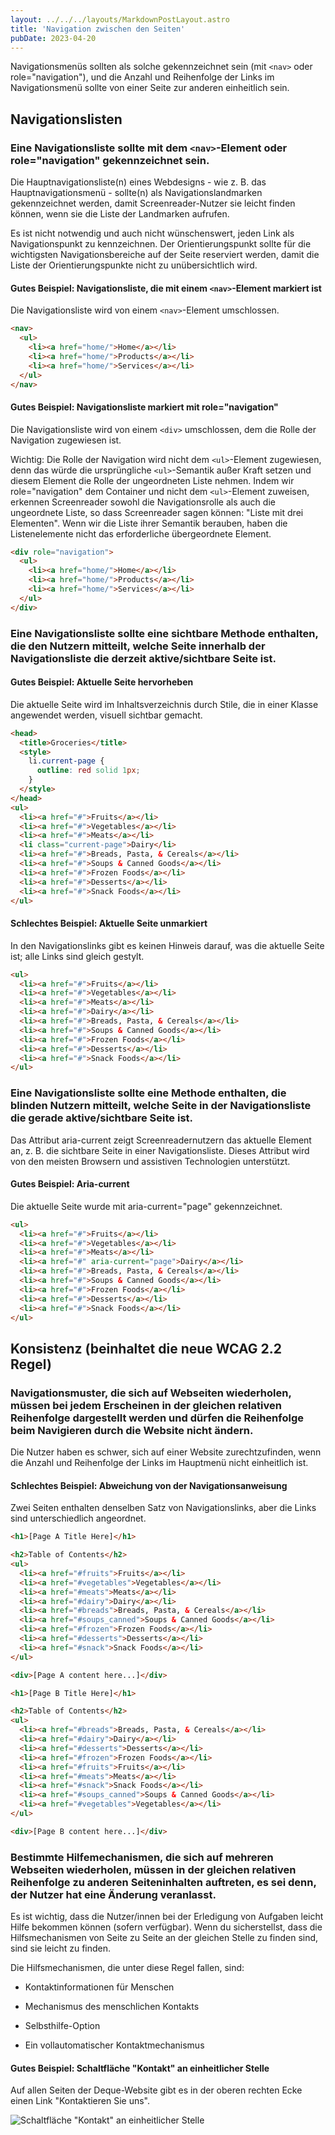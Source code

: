 ```yaml
---
layout: ../../../layouts/MarkdownPostLayout.astro
title: 'Navigation zwischen den Seiten'
pubDate: 2023-04-20
---
```


Navigationsmenüs sollten als solche gekennzeichnet sein (mit `<nav>` oder role="navigation"), und die Anzahl und Reihenfolge der
Links im Navigationsmenü sollte von einer Seite zur anderen einheitlich sein.

## Navigationslisten

### Eine Navigationsliste sollte mit dem `<nav>`-Element oder role="navigation" gekennzeichnet sein.

Die Hauptnavigationsliste(n) eines Webdesigns - wie z. B. das Hauptnavigationsmenü - sollte(n) als Navigationslandmarken
gekennzeichnet werden, damit Screenreader-Nutzer sie leicht finden können, wenn sie die Liste der Landmarken aufrufen.

Es ist nicht notwendig und auch nicht wünschenswert, jeden Link als Navigationspunkt zu kennzeichnen. Der Orientierungspunkt sollte
für die wichtigsten Navigationsbereiche auf der Seite reserviert werden, damit die Liste der Orientierungspunkte nicht zu
unübersichtlich wird.

#### Gutes Beispiel: Navigationsliste, die mit einem `<nav>`-Element markiert ist

Die Navigationsliste wird von einem `<nav>`-Element umschlossen.

```html
<nav>
  <ul>
    <li><a href="home/">Home</a></li>
    <li><a href="home/">Products</a></li>
    <li><a href="home/">Services</a></li>
  </ul>
</nav>
```

#### Gutes Beispiel: Navigationsliste markiert mit role="navigation"

Die Navigationsliste wird von einem `<div>` umschlossen, dem die Rolle der Navigation zugewiesen ist.

Wichtig: Die Rolle der Navigation wird nicht dem `<ul>`-Element zugewiesen, denn das würde die ursprüngliche `<ul>`-Semantik außer
Kraft setzen und diesem Element die Rolle der ungeordneten Liste nehmen. Indem wir role="navigation" dem Container und nicht dem
`<ul>`-Element zuweisen, erkennen Screenreader sowohl die Navigationsrolle als auch die ungeordnete Liste, so dass Screenreader
sagen können: "Liste mit drei Elementen". Wenn wir die Liste ihrer Semantik berauben, haben die Listenelemente nicht das erforderliche
übergeordnete Element.

```html
<div role="navigation">
  <ul>
    <li><a href="home/">Home</a></li>
    <li><a href="home/">Products</a></li>
    <li><a href="home/">Services</a></li>
  </ul>
</div>
```

### Eine Navigationsliste sollte eine sichtbare Methode enthalten, die den Nutzern mitteilt, welche Seite innerhalb der Navigationsliste die derzeit aktive/sichtbare Seite ist.

#### Gutes Beispiel: Aktuelle Seite hervorheben

Die aktuelle Seite wird im Inhaltsverzeichnis durch Stile, die in einer Klasse angewendet werden, visuell sichtbar gemacht.

```html
<head>
  <title>Groceries</title>
  <style>
    li.current-page {
      outline: red solid 1px;
    }
  </style>
</head>
<ul>
  <li><a href="#">Fruits</a></li>
  <li><a href="#">Vegetables</a></li>
  <li><a href="#">Meats</a></li>
  <li class="current-page">Dairy</li>
  <li><a href="#">Breads, Pasta, & Cereals</a></li>
  <li><a href="#">Soups & Canned Goods</a></li>
  <li><a href="#">Frozen Foods</a></li>
  <li><a href="#">Desserts</a></li>
  <li><a href="#">Snack Foods</a></li>
</ul>
```

#### Schlechtes Beispiel: Aktuelle Seite unmarkiert

In den Navigationslinks gibt es keinen Hinweis darauf, was die aktuelle Seite ist; alle Links sind gleich gestylt.

```html
<ul>
  <li><a href="#">Fruits</a></li>
  <li><a href="#">Vegetables</a></li>
  <li><a href="#">Meats</a></li>
  <li><a href="#">Dairy</a></li>
  <li><a href="#">Breads, Pasta, & Cereals</a></li>
  <li><a href="#">Soups & Canned Goods</a></li>
  <li><a href="#">Frozen Foods</a></li>
  <li><a href="#">Desserts</a></li>
  <li><a href="#">Snack Foods</a></li>
</ul>
```

### Eine Navigationsliste sollte eine Methode enthalten, die blinden Nutzern mitteilt, welche Seite in der Navigationsliste die gerade aktive/sichtbare Seite ist.

Das Attribut aria-current zeigt Screenreadernutzern das aktuelle Element an, z. B. die sichtbare Seite in einer Navigationsliste.
Dieses Attribut wird von den meisten Browsern und assistiven Technologien unterstützt.

#### Gutes Beispiel: Aria-current

Die aktuelle Seite wurde mit aria-current="page" gekennzeichnet.

```html
<ul>
  <li><a href="#">Fruits</a></li>
  <li><a href="#">Vegetables</a></li>
  <li><a href="#">Meats</a></li>
  <li><a href="#" aria-current="page">Dairy</a></li>
  <li><a href="#">Breads, Pasta, & Cereals</a></li>
  <li><a href="#">Soups & Canned Goods</a></li>
  <li><a href="#">Frozen Foods</a></li>
  <li><a href="#">Desserts</a></li>
  <li><a href="#">Snack Foods</a></li>
</ul>
```

## Konsistenz (beinhaltet die neue WCAG 2.2 Regel)

### Navigationsmuster, die sich auf Webseiten wiederholen, müssen bei jedem Erscheinen in der gleichen relativen Reihenfolge dargestellt werden und dürfen die Reihenfolge beim Navigieren durch die Website nicht ändern.

Die Nutzer haben es schwer, sich auf einer Website zurechtzufinden, wenn die Anzahl und Reihenfolge der Links im Hauptmenü nicht
einheitlich ist.

#### Schlechtes Beispiel: Abweichung von der Navigationsanweisung

Zwei Seiten enthalten denselben Satz von Navigationslinks, aber die Links sind unterschiedlich angeordnet.

```html
<h1>[Page A Title Here]</h1>

<h2>Table of Contents</h2>
<ul>
  <li><a href="#fruits">Fruits</a></li>
  <li><a href="#vegetables">Vegetables</a></li>
  <li><a href="#meats">Meats</a></li>
  <li><a href="#dairy">Dairy</a></li>
  <li><a href="#breads">Breads, Pasta, & Cereals</a></li>
  <li><a href="#soups_canned">Soups & Canned Goods</a></li>
  <li><a href="#frozen">Frozen Foods</a></li>
  <li><a href="#desserts">Desserts</a></li>
  <li><a href="#snack">Snack Foods</a></li>
</ul>

<div>[Page A content here...]</div>

<h1>[Page B Title Here]</h1>

<h2>Table of Contents</h2>
<ul>
  <li><a href="#breads">Breads, Pasta, & Cereals</a></li>
  <li><a href="#dairy">Dairy</a></li>
  <li><a href="#desserts">Desserts</a></li>
  <li><a href="#frozen">Frozen Foods</a></li>
  <li><a href="#fruits">Fruits</a></li>
  <li><a href="#meats">Meats</a></li>
  <li><a href="#snack">Snack Foods</a></li>
  <li><a href="#soups_canned">Soups & Canned Goods</a></li>
  <li><a href="#vegetables">Vegetables</a></li>
</ul>

<div>[Page B content here...]</div>
```

### Bestimmte Hilfemechanismen, die sich auf mehreren Webseiten wiederholen, müssen in der gleichen relativen Reihenfolge zu anderen Seiteninhalten auftreten, es sei denn, der Nutzer hat eine Änderung veranlasst.

Es ist wichtig, dass die Nutzer/innen bei der Erledigung von Aufgaben leicht Hilfe bekommen können (sofern verfügbar). Wenn du
sicherstellst, dass die Hilfsmechanismen von Seite zu Seite an der gleichen Stelle zu finden sind, sind sie leicht zu finden.

Die Hilfsmechanismen, die unter diese Regel fallen, sind:

- Kontaktinformationen für Menschen

- Mechanismus des menschlichen Kontakts

- Selbsthilfe-Option

- Ein vollautomatischer Kontaktmechanismus

#### Gutes Beispiel: Schaltfläche "Kontakt" an einheitlicher Stelle

Auf allen Seiten der Deque-Website gibt es in der oberen rechten Ecke einen Link "Kontaktieren Sie uns".

![Schaltfläche "Kontakt" an einheitlicher Stelle](/images/semantische-struktur/contact-us-consistent.png)
